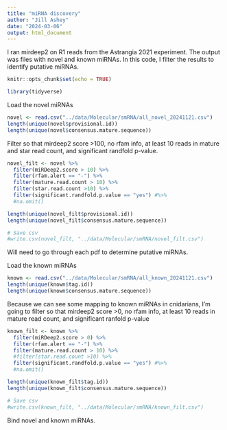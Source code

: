 ```yaml
---
title: "miRNA discovery"
author: "Jill Ashey"
date: "2024-03-06"
output: html_document
---
```


I ran mirdeep2 on R1 reads from the Astrangia 2021 experiment. The output was files with novel and known miRNAs. In this code, I filter the results to identify putative miRNAs.

```r
knitr::opts_chunk$set(echo = TRUE)

library(tidyverse)
```

Load the novel miRNAs
```r
novel <- read.csv("../data/Molecular/smRNA/all_novel_20241121.csv")
length(unique(novel$provisional.id))
length(unique(novel$consensus.mature.sequence)) 
```

Filter so that mirdeep2 score >100, no rfam info, at least 10 reads in mature and star read count, and significant randfold p-value. 
```r
novel_filt <- novel %>%
  filter(miRDeep2.score > 10) %>%
  filter(rfam.alert == "-") %>%
  filter(mature.read.count > 10) %>%
  filter(star.read.count >10) %>%
  filter(significant.randfold.p.value == "yes") #%>%
  #na.omit()

length(unique(novel_filt$provisional.id))
length(unique(novel_filt$consensus.mature.sequence))

# Save csv 
#write.csv(novel_filt, "../data/Molecular/smRNA/novel_filt.csv")
```

Will need to go through each pdf to determine putative miRNAs. 

Load the known miRNAs
```r
known <- read.csv("../data/Molecular/smRNA/all_known_20241121.csv")
length(unique(known$tag.id)) 
length(unique(known$consensus.mature.sequence)) 
```

Because we can see some mapping to known miRNAs in cnidarians, I'm going to filter so that mirdeep2 score >0, no rfam info, at least 10 reads in mature read count, and significant ranfold p-value
```r
known_filt <- known %>%
  filter(miRDeep2.score > 0) %>%
  filter(rfam.alert == "-") %>%
  filter(mature.read.count > 10) %>%
  #filter(star.read.count >10) %>%
  filter(significant.randfold.p.value == "yes") #%>%
  #na.omit()

length(unique(known_filt$tag.id)) 
length(unique(known_filt$consensus.mature.sequence)) 

# Save csv 
#write.csv(known_filt, "../data/Molecular/smRNA/known_filt.csv")
```

Bind novel and known miRNAs. 

